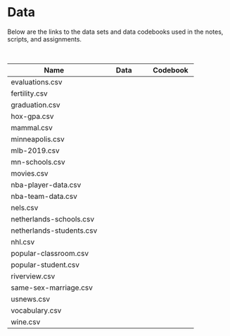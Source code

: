 # Data

Below are the links to the data sets and data codebooks used in the notes, scripts, and assignments.

<br />

<table class="table">

<thead>
<tr>
<th style="width:50%;">Name</th>
<th style="width:25%;text-align:center;">Data</th>
<th style="width:25%;text-align:center;">Codebook</th>
</tr>
</thead>


<tbody>


<tr>
<td>evaluations.csv</td>
<td align="center" style="vertical-align:middle;">
  <a href="https://github.com/zief0002/epsy-8252/raw/master/data/evaluations.csv">
    <span class="fas fa-file-csv" style="color: #ff2600; font-size: 20px;"></span>
  </a>
</td>
<td align="center" style="vertical-align:middle;">
  <a href="http://zief0002.github.io/epsy-8252/codebooks/evaluations.html">
    <span class="fas fa-book-open" style="color: #ff2600; font-size: 20px;"></span>
  </a>
</td>
</tr>


<!-- <tr>
<td>fci-2019.csv</td>
<td align="center" style="vertical-align:middle;">
  <a href="https://github.com/zief0002/epsy-8252/raw/master/data/fci-2019.csv">
    <span class="fas fa-file-csv" style="color: #ff2600; font-size: 20px;"></span>
  </a>
</td>
<td align="center" style="vertical-align:middle;">
  <a href="http://zief0002.github.io/epsy-8252/codebooks/fci-2019.html">
    <span class="fas fa-book-open" style="color: #ff2600; font-size: 20px;"></span>
  </a>
</td>
</tr> -->


<tr>
<td>fertility.csv</td>
<td align="center" style="vertical-align:middle;">
  <a href="https://github.com/zief0002/epsy-8252/raw/master/data/fertility.csv">
    <span class="fas fa-file-csv" style="color: #ff2600; font-size: 20px;"></span>
  </a>
</td>
<td align="center" style="vertical-align:middle;">
  <a href="http://zief0002.github.io/epsy-8252/codebooks/fertility.html">
    <span class="fas fa-book-open" style="color: #ff2600; font-size: 20px;"></span>
  </a>
</td>
</tr>

<tr>
<td>graduation.csv</td>
<td align="center" style="vertical-align:middle;">
  <a href="https://github.com/zief0002/epsy-8252/raw/master/data/graduation.csv">
    <span class="fas fa-file-csv" style="color: #ff2600; font-size: 20px;"></span>
  </a>
</td>
<td align="center" style="vertical-align:middle;">
  <a href="http://zief0002.github.io/epsy-8252/codebooks/graduation.html">
    <span class="fas fa-book-open" style="color: #ff2600; font-size: 20px;"></span>
  </a>
</td>
</tr>


<tr>
<td>hox-gpa.csv</td>
<td align="center" style="vertical-align:middle;">
  <a href="https://github.com/zief0002/epsy-8252/raw/master/data/hox-gpa.csv">
    <span class="fas fa-file-csv" style="color: #ff2600; font-size: 20px;"></span>
  </a>
</td>
<td align="center" style="vertical-align:middle;">
  <a href="http://zief0002.github.io/epsy-8252/codebooks/hox-gpa.html">
    <span class="fas fa-book-open" style="color: #ff2600; font-size: 20px;"></span>
  </a>
</td>
</tr>


<tr>
<td>mammal.csv</td>
<td align="center" style="vertical-align:middle;">
  [<span class="fas fa-file-csv" style="color: #ff2600; font-size: 20px;"></span>](https://github.com/zief0002/epsy-8252/raw/master/data/mammal.csv)
</td>
<td align="center" style="vertical-align:middle;">
  <!--[<span class="fas fa-book-open" style="color: #ff2600; font-size: 20px;"></span>](http://zief0002.github.io/epsy-8252/codebooks/mlb-2019.html)-->
</td>
</tr>

<tr>
<td>minneapolis.csv</td>
<td align="center" style="vertical-align:middle;">
  [<span class="fas fa-file-csv" style="color: #ff2600; font-size: 20px;"></span>](https://github.com/zief0002/epsy-8252/raw/master/data/minneapolis.csv)
</td>
<td align="center" style="vertical-align:middle;">
  [<span class="fas fa-book-open" style="color: #ff2600; font-size: 20px;"></span>](http://zief0002.github.io/epsy-8252/codebooks/minneapolis.html)
</td>
</tr>

<tr>
<td>mlb-2019.csv</td>
<td align="center" style="vertical-align:middle;">
  [<span class="fas fa-file-csv" style="color: #ff2600; font-size: 20px;"></span>](https://github.com/zief0002/epsy-8252/raw/master/data/mlb-2019.csv)
</td>
<td align="center" style="vertical-align:middle;">
  [<span class="fas fa-book-open" style="color: #ff2600; font-size: 20px;"></span>](http://zief0002.github.io/epsy-8252/codebooks/mlb-2019.html)
</td>
</tr>

<tr>
<td>mn-schools.csv</td>
<td align="center" style="vertical-align:middle;">
  <a href="https://github.com/zief0002/epsy-8252/raw/master/data/mn-schools.csv">
    <span class="fas fa-file-csv" style="color: #ff2600; font-size: 20px;"></span>
  </a>
</td>
<td align="center" style="vertical-align:middle;">
  <a href="http://zief0002.github.io/epsy-8252/codebooks/mn-schools.html">
    <span class="fas fa-book-open" style="color: #ff2600; font-size: 20px;"></span>
  </a>
</td>
</tr>

<tr>
<td>movies.csv</td>
<td align="center" style="vertical-align:middle;">
  <a href="https://github.com/zief0002/epsy-8252/raw/master/data/movies.csv">
    <span class="fas fa-file-csv" style="color: #ff2600; font-size: 20px;"></span>
  </a>
</td>
<td align="center" style="vertical-align:middle;">
  <a href="http://zief0002.github.io/epsy-8252/codebooks/movies.html">
    <span class="fas fa-book-open" style="color: #ff2600; font-size: 20px;"></span>
  </a>
</td>
</tr>

<tr>
<td>nba-player-data.csv</td>
<td align="center" style="vertical-align:middle;">
  <a href="https://github.com/zief0002/epsy-8252/raw/master/data/nba-player-data.csv">
    <span class="fas fa-file-csv" style="color: #ff2600; font-size: 20px;"></span>
  </a>
</td>
<td align="center" style="vertical-align:middle;">
  <a href="http://zief0002.github.io/epsy-8252/codebooks/nba.html">
    <span class="fas fa-book-open" style="color: #ff2600; font-size: 20px;"></span>
  </a>
</td>
</tr>

<tr>
<td>nba-team-data.csv</td>
<td align="center" style="vertical-align:middle;">
  <a href="https://github.com/zief0002/epsy-8252/raw/master/data/nba-team-data.csv">
    <span class="fas fa-file-csv" style="color: #ff2600; font-size: 20px;"></span>
  </a>
</td>
<td align="center" style="vertical-align:middle;">
  <a href="http://zief0002.github.io/epsy-8252/codebooks/nba.html">
    <span class="fas fa-book-open" style="color: #ff2600; font-size: 20px;"></span>
  </a>
</td>
</tr>


<tr>
<td>nels.csv</td>
<td align="center" style="vertical-align:middle;">
  <a href="https://github.com/zief0002/epsy-8252/raw/master/data/nels.csv">
    <span class="fas fa-file-csv" style="color: #ff2600; font-size: 20px;"></span>
  </a>
</td>
<td align="center" style="vertical-align:middle;">
  <a href="http://zief0002.github.io/epsy-8252/codebooks/nels.html">
    <span class="fas fa-book-open" style="color: #ff2600; font-size: 20px;"></span>
  </a>
</td>
</tr>


<tr>
<td>netherlands-schools.csv</td>
<td align="center" style="vertical-align:middle;">
  <a href="https://github.com/zief0002/epsy-8252/raw/master/data/netherlands-schools.csv">
    <span class="fas fa-file-csv" style="color: #ff2600; font-size: 20px;"></span>
  </a>
</td>
<td align="center" style="vertical-align:middle;">
  <a href="http://zief0002.github.io/epsy-8252/codebooks/netherlands.html">
    <span class="fas fa-book-open" style="color: #ff2600; font-size: 20px;"></span>
  </a>
</td>
</tr>

<tr>
<td>netherlands-students.csv</td>
<td align="center" style="vertical-align:middle;">
  <a href="https://github.com/zief0002/epsy-8252/raw/master/data/netherlands-students.csv">
    <span class="fas fa-file-csv" style="color: #ff2600; font-size: 20px;"></span>
  </a>
</td>
<td align="center" style="vertical-align:middle;">
  <a href="http://zief0002.github.io/epsy-8252/codebooks/netherlands.html">
    <span class="fas fa-book-open" style="color: #ff2600; font-size: 20px;"></span>
  </a>
</td>
</tr>

<tr>
<td>nhl.csv</td>
<td align="center" style="vertical-align:middle;">
  <a href="https://github.com/zief0002/epsy-8252/raw/master/data/nhl.csv">
    <span class="fas fa-file-csv" style="color: #ff2600; font-size: 20px;"></span>
  </a>
</td>
<td align="center" style="vertical-align:middle;">
  <a href="http://zief0002.github.io/epsy-8252/codebooks/nhl.html">
    <span class="fas fa-book-open" style="color: #ff2600; font-size: 20px;"></span>
  </a>
</td>
</tr>

<tr>
<td>popular-classroom.csv</td>
<td align="center" style="vertical-align:middle;">
  <a href="https://github.com/zief0002/epsy-8252/raw/master/data/popular-classroom.csv">
    <span class="fas fa-file-csv" style="color: #ff2600; font-size: 20px;"></span>
  </a>
</td>
<td align="center" style="vertical-align:middle;">
  <a href="http://zief0002.github.io/epsy-8252/codebooks/popular.html">
    <span class="fas fa-book-open" style="color: #ff2600; font-size: 20px;"></span>
  </a>
</td>
</tr>

<tr>
<td>popular-student.csv</td>
<td align="center" style="vertical-align:middle;">
  <a href="https://github.com/zief0002/epsy-8252/raw/master/data/popular-student.csv">
    <span class="fas fa-file-csv" style="color: #ff2600; font-size: 20px;"></span>
  </a>
</td>
<td align="center" style="vertical-align:middle;">
  <a href="http://zief0002.github.io/epsy-8252/codebooks/popular.html">
    <span class="fas fa-book-open" style="color: #ff2600; font-size: 20px;"></span>
  </a>
</td>
</tr>

<!-- <tr> -->
<!-- <td>risky-behavior.csv</td> -->
<!-- <td align="center" style="vertical-align:middle;"> -->
<!--   <a href="https://github.com/zief0002/epsy-8252/raw/master/data/risky-behavior.csv"> -->
<!--     <span class="fas fa-file-csv" style="color: #ff2600; font-size: 20px;"></span> -->
<!--   </a> -->
<!-- </td> -->
<!-- <td align="center" style="vertical-align:middle;"> -->
<!--   <span class="fas fa-book-open" style="color: #f1f1f1; font-size: 20px;"></span> -->
<!-- </td> -->
<!-- </tr> -->


<tr>
<td>riverview.csv</td>
<td align="center" style="vertical-align:middle;">
  <a href="https://github.com/zief0002/epsy-8252/raw/master/data/riverview.csv">
    <span class="fas fa-file-csv" style="color: #ff2600; font-size: 20px;"></span>
  </a>
</td>
<td align="center" style="vertical-align:middle;">
  <a href="http://zief0002.github.io/epsy-8252/codebooks/riverview.html">
    <span class="fas fa-book-open" style="color: #ff2600; font-size: 20px;"></span>
  </a>
</td>
</tr>

<tr>
<td>same-sex-marriage.csv</td>
<td align="center" style="vertical-align:middle;">
  <a href="https://github.com/zief0002/epsy-8252/raw/master/data/same-sex-marriage.csv">
    <span class="fas fa-file-csv" style="color: #ff2600; font-size: 20px;"></span>
  </a>
</td>
<td align="center" style="vertical-align:middle;">
  <a href="http://zief0002.github.io/epsy-8252/codebooks/same-sex-marriage.html">
    <span class="fas fa-book-open" style="color: #ff2600; font-size: 20px;"></span>
  </a>
</td>
</tr>

<!-- <tr> -->
<!-- <td>stop-and-frisk.csv</td> -->
<!-- <td align="center" style="vertical-align:middle;"> -->
<!--   <a href="https://github.com/zief0002/epsy-8252/raw/master/data/stop-and-frisk.csv"> -->
<!--     <span class="fas fa-file-csv" style="color: #ff2600; font-size: 20px;"></span> -->
<!--   </a> -->
<!-- </td> -->
<!-- <td align="center" style="vertical-align:middle;"> -->
<!--   <span class="fas fa-book-open" style="color: #f1f1f1; font-size: 20px;"></span> -->
<!-- </td> -->
<!-- </tr> -->


<tr>
<td>usnews.csv</td>
<td align="center" style="vertical-align:middle;">
  <a href="https://github.com/zief0002/epsy-8252/raw/master/data/usnews.csv">
    <span class="fas fa-file-csv" style="color: #ff2600; font-size: 20px;"></span>
  </a>
</td>
<td align="center" style="vertical-align:middle;">
  <a href="http://zief0002.github.io/epsy-8252/codebooks/usnews.html">
    <span class="fas fa-book-open" style="color: #ff2600; font-size: 20px;"></span>
  </a>
</td>
</tr>


<tr>
<td>vocabulary.csv</td>
<td align="center" style="vertical-align:middle;">
  <a href="https://github.com/zief0002/epsy-8252/raw/master/data/vocabulary.csv">
    <span class="fas fa-file-csv" style="color: #ff2600; font-size: 20px;"></span>
  </a>
</td>
<td align="center" style="vertical-align:middle;">
  <a href="http://zief0002.github.io/epsy-8252/codebooks/vocabulary.html">
    <span class="fas fa-book-open" style="color: #ff2600; font-size: 20px;"></span>
  </a>
</td>
</tr>

<tr>
<td>wine.csv</td>
<td align="center" style="vertical-align:middle;">
  <a href="https://github.com/zief0002/epsy-8252/raw/master/data/wine.csv">
    <span class="fas fa-file-csv" style="color: #ff2600; font-size: 20px;"></span>
  </a>
</td>
<td align="center" style="vertical-align:middle;">
  <a href="http://zief0002.github.io/epsy-8252/codebooks/wine.html">
    <span class="fas fa-book-open" style="color: #ff2600; font-size: 20px;"></span>
  </a>
</td>
</tr>



</tbody>
</table>

